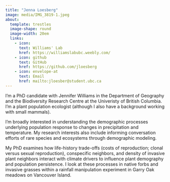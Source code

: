 ```yaml
---
title: "Jenna Loesberg"
image: media/IMG_3819-1.jpeg
about:
  template: trestles
  image-shape: round
  image-width: 20em
  links: 
    - icon: 
      text: Williams' Lab
      href: https://williamslabubc.weebly.com/
    - icon: github
      text: GitHub
      href: https://github.com/jloesberg
    - icon: envelope-at
      text: Email
      href: mailto:jloesber@student.ubc.ca
---
```


I'm a PhD candidate with Jennifer Williams in the Department of Geography and the Biodiversity Research Centre at the Univeristy of British Columbia. I'm a plant population ecologist (although I also have a background working with small mammals). 

I'm broadly interested in understanding the demographic processes underlying population response to changes in precipitation and temperature. My research interests also include informing conversation efforts of rare species and ecosystems through demographic modeling.

My PhD examines how life-history trade-offs (costs of reproduction; clonal versus sexual reproduction), conspecific neighbors, and density of invasive plant neighbors interact with climate drivers to influence plant demography and population persistence. I look at these processes in native forbs and invasive grasses within a rainfall manipulation experiment in Garry Oak meadows on Vancouver Island. 
